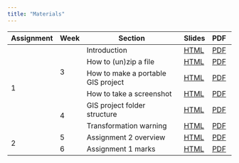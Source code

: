 ```yaml
---
title: "Materials"
---
```


```{=html}
<table><thead>
  <tr>
    <th>Assignment</th>
    <th>Week</th>
    <th>Section</th>
    <th>Slides</th>
    <th>PDF&nbsp;</th>
  </tr></thead>
<tbody>
  <tr>
    <td rowspan="6">1</td>
    <td rowspan="4">3</td>
    <td>Introduction</td>
    <td><a href="./slides/1-intro/index.html">HTML</a></td>
    <td><a href="./slides/1-intro/Zehui Yin Introduction.pdf">PDF</a></td>
  </tr>
  <tr>
    <td>How to (un)zip a file</td>
    <td><a href="./slides/2-zip-file/index.html">HTML</a></td>
    <td><a href="./slides/2-zip-file/How to (un)zip a file.pdf">PDF</a></td>
  </tr>
  <tr>
    <td>How to make a portable GIS project</td>
    <td><a href="./slides/3-portable-gis/index.html">HTML</a></td>
    <td><a href="./slides/3-portable-gis/How to make a portable GIS project.pdf">PDF</a></td>
  </tr>
  <tr>
    <td>How to take a screenshot</td>
    <td><a href="./slides/4-screenshot/index.html">HTML</a></td>
    <td><a href="./slides/4-screenshot/How to take a screenshot.pdf">PDF</a></td>
  </tr>
  <tr>
    <td rowspan="2">4</td>
    <td>GIS project folder structure</td>
    <td><a href="./slides/5-folder-structure/index.html">HTML</a></td>
    <td><a href="./slides/5-folder-structure/GIS project folder structure.pdf">PDF</a></td>
  </tr>
  <tr>
    <td>Transformation warning</td>
    <td><a href="./slides/6-transform-warning/index.html">HTML</a></td>
    <td><a href="./slides/6-transform-warning/Transformation warning.pdf">PDF</a></td>
  </tr>
  <tr>
    <td rowspan="2">2</td>
    <td>5</td>
    <td>Assignment 2 overview</td>
    <td><a href="./slides/7-a2-overview/index.html">HTML</a></td>
    <td><a href="./slides/7-a2-overview/Assignment 2 Overview.pdf">PDF</a></td>
  </tr>
  <tr>
    <td>6</td>
    <td>Assignment 1 marks</td>
    <td><a href="./slides/8-a1-marks/index.html">HTML</a></td>
    <td><a href="./slides/8-a1-marks/Assignment 1 Marks.pdf">PDF</a></td>
  </tr>
</tbody></table>
```
